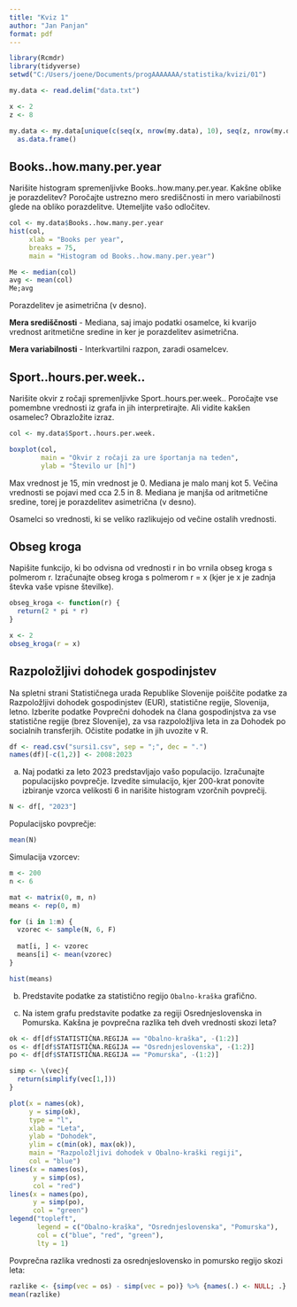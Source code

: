 ```yaml
---
title: "Kviz 1"
author: "Jan Panjan"
format: pdf
---
```


```r
library(Rcmdr)
library(tidyverse)
setwd("C:/Users/joene/Documents/progAAAAAAA/statistika/kvizi/01")
```

```r
my.data <- read.delim("data.txt")
```

```r
x <- 2
z <- 8

my.data <- my.data[unique(c(seq(x, nrow(my.data), 10), seq(z, nrow(my.data), 10))), ] %>%
  as.data.frame()
```

## Books..how.many.per.year

Narišite histogram spremenljivke Books..how.many.per.year. Kakšne oblike
je porazdelitev? Poročajte ustrezno mero središčnosti in mero variabilnosti glede na obliko porazdelitve. Utemeljite vašo odločitev.

```r
col <- my.data$Books..how.many.per.year
hist(col,
     xlab = "Books per year",
     breaks = 75,
     main = "Histogram od Books..how.many.per.year")
```

```r
Me <- median(col)
avg <- mean(col)
Me;avg
```

Porazdelitev je asimetrična (v desno).

**Mera središčnosti** - Mediana, saj imajo podatki osamelce, ki kvarijo vrednost aritmetične sredine in ker je porazdelitev asimetrična.

**Mera variabilnosti** - Interkvartilni razpon, zaradi osamelcev.

## Sport..hours.per.week..

Narišite okvir z ročaji spremenljivke Sport..hours.per.week.. Poročajte vse pomembne vrednosti iz grafa in jih interpretirajte. Ali vidite kakšen osamelec? Obrazložite izraz.

```r
col <- my.data$Sport..hours.per.week.

boxplot(col, 
        main = "Okvir z ročaji za ure športanja na teden",
        ylab = "Število ur [h]")

```

Max vrednost je 15, min vrednost je 0. Mediana je malo manj kot 5. Večina vrednosti se pojavi med cca 2.5 in 8. Mediana je manjša od aritmetične sredine,
torej je porazdelitev asimetrična (v desno).

Osamelci so vrednosti, ki se veliko razlikujejo od večine ostalih vrednosti.

## Obseg kroga

Napišite funkcijo, ki bo odvisna od vrednosti r in bo vrnila obseg kroga s
polmerom r. Izračunajte obseg kroga s polmerom r = x (kjer je x je zadnja števka vaše vpisne številke).

```r
obseg_kroga <- function(r) {
  return(2 * pi * r)
}

x <- 2
obseg_kroga(r = x)
```

## Razpoložljivi dohodek gospodinjstev

Na spletni strani Statističnega urada Republike Slovenije poiščite podatke za Razpoložljivi dohodek gospodinjstev (EUR), statistične regije, Slovenija, letno. Izberite podatke Povprečni dohodek na člana gospodinjstva za vse statistične regije (brez Slovenije), za vsa razpoložljiva leta in za Dohodek po socialnih transferjih. Očistite podatke in jih uvozite v R.

```r
df <- read.csv("sursi1.csv", sep = ";", dec = ".")
names(df)[-c(1,2)] <- 2008:2023
```

a) Naj podatki za leto 2023 predstavljajo vašo populacijo. Izračunajte populacijsko povprečje. Izvedite simulacijo, kjer 200-krat ponovite izbiranje vzorca velikosti 6 in narišite histogram vzorčnih povprečij.

```r
N <- df[, "2023"]
```

Populacijsko povprečje:

```r
mean(N)
```

Simulacija vzorcev:

```r
m <- 200
n <- 6

mat <- matrix(0, m, n)
means <- rep(0, m)

for (i in 1:m) {
  vzorec <- sample(N, 6, F)
  
  mat[i, ] <- vzorec
  means[i] <- mean(vzorec)
}

hist(means)
```

b) Predstavite podatke za statistično regijo `Obalno-kraška` grafično.

c) Na istem grafu predstavite podatke za regiji Osrednjeslovenska in
Pomurska. Kakšna je povprečna razlika teh dveh vrednosti skozi leta?

```r
ok <- df[df$STATISTIČNA.REGIJA == "Obalno-kraška", -(1:2)]
os <- df[df$STATISTIČNA.REGIJA == "Osrednjeslovenska", -(1:2)]
po <- df[df$STATISTIČNA.REGIJA == "Pomurska", -(1:2)]

simp <- \(vec){
  return(simplify(vec[1,]))
}

plot(x = names(ok), 
     y = simp(ok),
     type = "l", 
     xlab = "Leta", 
     ylab = "Dohodek", 
     ylim = c(min(ok), max(ok)),
     main = "Razpoložljivi dohodek v Obalno-kraški regiji",
     col = "blue")
lines(x = names(os), 
      y = simp(os),
      col = "red")
lines(x = names(po), 
      y = simp(po),
      col = "green")
legend("topleft", 
       legend = c("Obalno-kraška", "Osrednjeslovenska", "Pomurska"), 
       col = c("blue", "red", "green"),
       lty = 1)
```

Povprečna razlika vrednosti za osrednjeslovensko in pomursko regijo skozi leta:

```r
razlike <- {simp(vec = os) - simp(vec = po)} %>% {names(.) <- NULL; .}
mean(razlike)
```